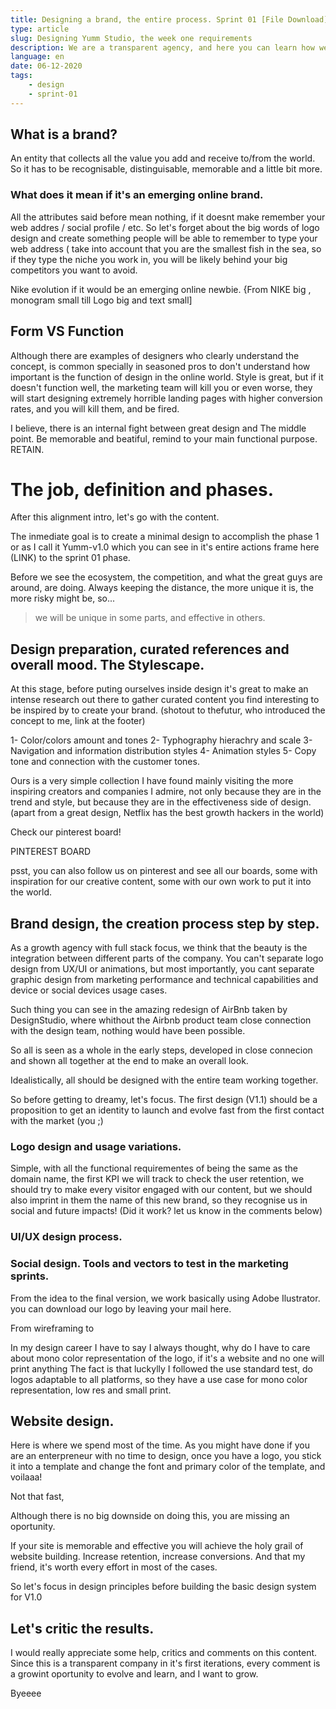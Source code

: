 ```yaml
---
title: Designing a brand, the entire process. Sprint 01 [File Download]
type: article
slug: Designing Yumm Studio, the week one requirements
description: We are a transparent agency, and here you can learn how we get clients and show how convenient we are for them.
language: en
date: 06-12-2020
tags:
    - design
    - sprint-01
---
```



<!--

    Table of contents.

    -   Minimum assets to design an online brand.
    -   Form vs Function.
    -   Aim, usage
    -   Let's go to the content
    -   Stylescape & Refferences & players
    -   Brand
    -   Usage examples
    -   Website design 1.0

    Schema.

    Minimum assets to design an online brand.

-->

## What is a brand?

An entity that collects all the value you add and receive to/from the world. So it has to be recognisable, distinguisable, memorable and a little bit more.

### What does it mean if it's an emerging online brand.

All the attributes said before mean nothing, if it doesnt make remember your web addres / social profile / etc. So let's forget about the big words of logo design and create something people will be able to remember to type your web address ( take into account that you are the smallest fish in the sea, so if they type the niche you work in, you will be likely behind your big competitors you want to avoid.

Nike evolution if it would be an emerging online newbie.
{From NIKE big , monogram small till Logo big and text small]

## Form VS Function

Although there are examples of designers who clearly understand the concept, is common specially in seasoned pros to don't understand how important is the function of design in the online world. Style is great, but if it doesn't function well, the marketing team will kill you or even worse, they will start designing extremely horrible landing pages with higher conversion rates, and you will kill them, and be fired.

I believe, there is an internal fight between great design and The middle point. Be memorable and beatiful, remind to your main functional purpose. RETAIN.

# The job, definition and phases.

After this alignment intro, let's go with the content.

The inmediate goal is to create a minimal design to accomplish the phase 1 or as I call it Yumm-v1.0 which you can see in it's entire actions frame here (LINK) to the sprint 01 phase.

Before we see the ecosystem, the competition, and what the great guys are around, are doing. Always keeping the distance, the more unique it is, the more risky might be, so...

> we will be unique in some parts, and effective in others.

## Design preparation, curated references and overall mood. The Stylescape.

At this stage, before puting ourselves inside design it's great to make an intense research out there to gather curated content you find interesting to be inspired by to create your brand. (shotout to thefutur, who introduced the concept to me, link at the footer)

1- Color/colors amount and tones
2- Typhography hierachry and scale
3- Navigation and information distribution styles
4- Animation styles
5- Copy tone and connection with the customer tones.

Ours is a very simple collection I have found mainly visiting the more inspiring creators and companies I admire, not only because they are in the trend and style, but because they are in the effectiveness side of design. (apart from a great design, Netflix has the best growth hackers in the world)

Check our pinterest board!

PINTEREST BOARD

psst, you can also follow us on pinterest and see all our boards, some with inspiration for our creative content, some with our own work to put it into the world.

<FollowOnPinterest />

## Brand design, the creation process step by step.

As a growth agency with full stack focus, we think that the beauty is the integration between different parts of the company. You can't separate logo design from UX/UI or animations, but most importantly, you cant separate graphic design from marketing performance and technical capabilities and device or social devices usage cases.

Such thing you can see in the amazing redesign of AirBnb taken by DesignStudio, where whithout the Airbnb product team close connection with the design team, nothing would have been possible.

So all is seen as a whole in the early steps, developed in close connecion and shown all together at the end to make an overall look.

Idealistically, all should be designed with the entire team working together.

So before getting to dreamy, let's focus. The first design (V1.1) should be a proposition to get an identity to launch and evolve fast from the first contact with the market (you ;)

### Logo design and usage variations.

Simple, with all the functional requirementes of being the same as the domain name, the first KPI we will track to check the user retention, we should try to make every visitor engaged with our content, but we should also imprint in them the name of this new brand, so they recognise us in social and future impacts!
(Did it work? let us know in the comments below)

### UI/UX design process.

### Social design. Tools and vectors to test in the marketing sprints.

From the idea to the final version, we work basically using Adobe Ilustrator. you can download our logo by leaving your mail here.

From wireframing to

In my design career I have to say I always thought, why do I have to care about mono color representation of the logo, if it's a website and no one will print anything
The fact is that luckylly I followed the use standard test, do logos adaptable to all platforms, so they have a use case for mono color representation, low res and small print.

## Website design.

Here is where we spend most of the time. As you might have done if you are an enterpreneur with no time to design, once you have a logo, you stick it into a template and change the font and primary color of the template, and voilaaa!

Not that fast,

Although there is no big downside on doing this, you are missing an oportunity.

If your site is memorable and effective you will achieve the holy grail of website building. Increase retention, increase conversions. And that my friend, it's worth every effort in most of the cases.

So let's focus in design principles before building the basic design system for V1.0

## Let's critic the results.

I would really appreciate some help, critics and comments on this content. Since this is a transparent company in it's first iterations, every comment is a growint oportunity to evolve and learn, and I want to grow.

Byeeee
